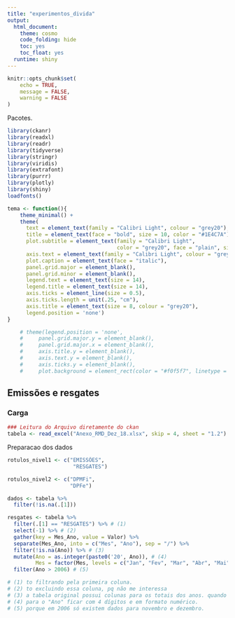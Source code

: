 ```yaml
---
title: "experimentos_divida"
output: 
  html_document:
    theme: cosmo
    code_folding: hide
    toc: yes
    toc_float: yes
  runtime: shiny
---
```


```r
knitr::opts_chunk$set(
	echo = TRUE,
	message = FALSE,
	warning = FALSE
)
```

Pacotes.

```r
library(ckanr)
library(readxl)
library(readr)
library(tidyverse)
library(stringr)
library(viridis)
library(extrafont)
library(purrr)
library(plotly)
library(shiny)
loadfonts()

tema <- function(){
    theme_minimal() +
    theme(
      text = element_text(family = "Calibri Light", colour = "grey20"),
      title = element_text(face = "bold", size = 10, color = "#1E4C7A"), 
      plot.subtitle = element_text(family = "Calibri Light", 
                                   color = "grey20", face = "plain", size = 10),
      axis.text = element_text(family = "Calibri Light", colour = "grey20", size = 8),
      plot.caption = element_text(face = "italic"),
      panel.grid.major = element_blank(), 
      panel.grid.minor = element_blank(),
      legend.text = element_text(size = 14),
      legend.title = element_text(size = 14),
      axis.ticks = element_line(size = 0.5),
      axis.ticks.length = unit(.25, "cm"),
      axis.title = element_text(size = 8, colour = "grey20"),
      legend.position = 'none')
}

    # theme(legend.position = 'none',
    #     panel.grid.major.y = element_blank(),
    #     panel.grid.major.x = element_blank(),
    #     axis.title.y = element_blank(),
    #     axis.text.y = element_blank(),
    #     axis.ticks.y = element_blank(),
    #     plot.background = element_rect(color = "#f0f5f7", linetype = "solid", size = 2))
```

## Emissões e resgates

### Carga

```r
### Leitura do Arquivo diretamente do ckan
tabela <- read_excel("Anexo_RMD_Dez_18.xlsx", skip = 4, sheet = "1.2")
```

Preparacao dos dados

```r
rotulos_nivel1 <- c("EMISSÕES",
                     "RESGATES")

rotulos_nivel2 <- c("DPMFi",
                    "DPFe")

dados <- tabela %>%
  filter(!is.na(.[1]))

resgates <- tabela %>%
  filter(.[1] == "RESGATES") %>% # (1)
  select(-1) %>% # (2)
  gather(key = Mes_Ano, value = Valor) %>%
  separate(Mes_Ano, into = c("Mes", "Ano"), sep = "/") %>%
  filter(!is.na(Ano)) %>% # (3)
  mutate(Ano = as.integer(paste0('20', Ano)), # (4)
         Mes = factor(Mes, levels = c("Jan", "Fev", "Mar", "Abr", "Mai", "Jun", "Jul", "Ago", "Set", "Out", "Nov", "Dez"))) %>%
  filter(Ano > 2006) # (5)

# (1) to filtrando pela primeira coluna.
# (2) to excluindo essa coluna, pq não me interessa
# (3) a tabela original possui colunas para os totais dos anos. quando uso o "separate", ele não encontra o "/" e gera um NA para o "Ano". Aqui estou removendo essas linhas.
# (4) para o "Ano" ficar com 4 dígitos e em formato numérico.
# (5) porque em 2006 só existem dados para novembro e dezembro.
```
